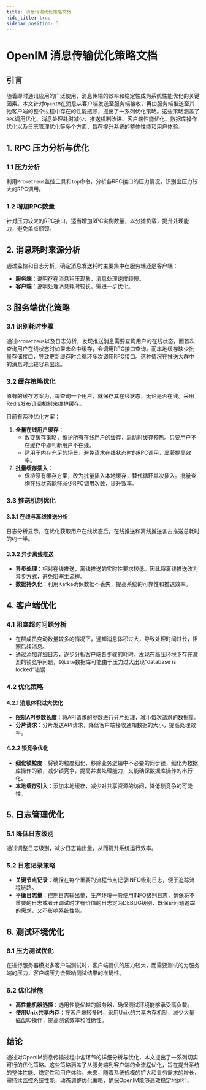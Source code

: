 ```yaml
---
title: 消息传输优化策略文档
hide_title: true
sidebar_position: 3
---
```


# OpenIM 消息传输优化策略文档

## 引言

随着即时通讯应用的广泛使用，消息传输的效率和稳定性成为系统性能优化的关键因素。本文针对`OpenIM`在消息从客户端发送至服务端接收，再由服务端推送至其他客户端的整个过程中存在的性能瓶颈，提出了一系列优化策略。这些策略涵盖了`RPC`调用优化、消息处理耗时减少、推送机制改进、客户端性能优化、数据库操作优化以及日志管理优化等多个方面，旨在提升系统的整体性能和用户体验。

## 1. RPC 压力分析与优化

### 1.1 压力分析

利用`Prometheus`监控工具和`top`命令，分析各RPC接口的压力情况，识别出压力较大的RPC调用。

### 1.2 增加RPC数量

针对压力较大的RPC接口，适当增加RPC实例数量，以分摊负载，提升处理能力，避免单点瓶颈。

## 2. 消息耗时来源分析

通过监控和日志分析，确定消息发送耗时主要集中在服务端还是客户端：

- **服务端**：说明存在消息积压现象，消息处理速度较慢。
- **客户端**：说明处理消息耗时较长，需进一步优化。

## 3 服务端优化策略

### 3.1 识别耗时步骤

通过`Prometheus`以及日志分析，发现推送消息需要查询用户的在线状态，而首次查询用户在线状态时如果未命中缓存，会调用RPC接口查询。而本地缓存缺少批量存储接口，导致更新缓存时会循环多次调用RPC接口。这种情况在推送大群中的消息时比较容易出现。

### 3.2 缓存策略优化

原有的缓存方案为，每查询一个用户，就保存其在线状态，无论是否在线。采用Redis发布订阅机制来维护缓存。

目前有两种优化方案：

1. **全量在线用户缓存**：
   - 改变缓存策略，维护所有在线用户的缓存，启动时缓存预热。只要用户不在缓存中即判断用户不在线。
   - 适用于内存充足的场景，避免请求在线状态时的RPC调用，显著提高效率。
2. **批量缓存插入**：
   - 保持原有缓存方案，改为批量插入本地缓存，替代循环单次插入。批量查询在线状态能够减少RPC调用次数，提升效率。

### 3.3 推送机制优化

#### 3.3.1 在线与离线推送分析

日志分析显示，在优化获取用户在线状态后，在线推送和离线推送各占推送总耗时的约一半。

#### 3.3.2 异步离线推送

- **异步处理**：相对在线推送，离线推送的实时性要求较低。因此将离线推送改为异步方式，避免阻塞主流程。
- **数据持久化**：利用Kafka确保数据不丢失，提高系统的可靠性和推送效率。

## 4. 客户端优化

### 4.1 阻塞超时问题分析

- 在群成员变动数量较多的情况下，通知消息体积过大，导致处理时间过长，阻塞后续消息。
- 通过添加详细日志，逐步分析客户端各步骤的耗时，发现在高压环境下存在激烈的锁竞争问题，`SQLite`数据库可能由于压力过大出现“database is locked”错误

### 4.2 优化策略

#### 4.2.1 消息体积过大优化

- **限制API参数长度**：将API请求的参数进行分片处理，减小每次请求的数据量。
- **分片请求**：分片发送API请求，降低客户端接收通知数据的大小，提高处理效率。

#### 4.2.2 锁竞争优化

- **细化锁粒度**：将锁的粒度细化，移除业务逻辑中不必要的同步锁，细化为数据库操作的锁，减少锁竞争，提高并发处理能力，又能确保数据库操作的串行化。
- **本地缓存引入**：添加本地缓存，减少对共享资源的访问，降低锁竞争的可能性。

## 5. 日志管理优化

### 5.1 降低日志级别

通过调整日志级别，减少日志输出量，从而提升系统运行效率。

### 5.2 日志记录策略

- **关键节点记录**：确保在每个重要的流程节点记录INFO级别日志，便于追踪流程链路。
- **平衡日志量**：控制日志输出量，生产环境一般使用INFO级别日志，确保将不重要的日志或者开调试时才有价值的日志定为DEBUG级别，既保证问题追踪的需求，又不影响系统性能。

## 6. 测试环境优化

### 6.1 压力测试优化

在进行服务器模拟多客户端测试时，客户端提供的压力较大，而需要测试的为服务端的压力，客户端压力会影响测试结果的准确性。

### 6.2 优化措施

- **高性能机器选择**：选用性能优越的服务器，确保测试环境能够承受高负载。
- **使用Unix共享内存**：在客户端较多时，采用Unix的共享内存机制，减少大量磁盘IO操作，提高测试效率和准确性。

## 结论

通过对OpenIM消息传输过程中各环节的详细分析与优化，本文提出了一系列切实可行的优化策略。这些策略涵盖了从服务端到客户端的全流程优化，旨在提升系统的整体性能、稳定性和用户体验。未来，随着系统规模的扩大和业务需求的增长，需持续监控系统性能，动态调整优化策略，确保OpenIM能够高效稳定地运行。